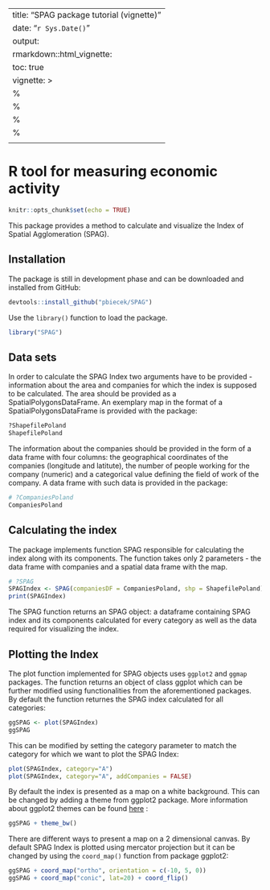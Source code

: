 
---
title: "SPAG package tutorial (vignette)"
date: "`r Sys.Date()`"
output: 
  rmarkdown::html_vignette:
    toc: true
vignette: >
  %\VignetteIndexEntry{SPAG tutorial}
  %\VignetteEngine{knitr::rmarkdown}
  %\VignetteDepends{Cairo}
  %\VignetteEncoding{UTF-8}
  \usepackage[utf8]{inputenc}
---

# R tool for measuring economic activity

```r
knitr::opts_chunk$set(echo = TRUE)
```

This package provides a method to calculate and visualize the Index of Spatial Agglomeration (SPAG).

## Installation

The package is still in development phase and can be downloaded and installed from GitHub:

```r
devtools::install_github("pbiecek/SPAG")
```

Use the `library()` function to load the package.

```r
library("SPAG")
```

## Data sets

In order to calculate the SPAG Index two arguments have to be provided - information about the area and companies for which the index is supposed to be calculated. The area should be provided as a SpatialPolygonsDataFrame. An exemplary map in the format of a SpatialPolygonsDataFrame is provided with the package:

```r
?ShapefilePoland
ShapefilePoland
```

The information about the companies should be provided in the form of a data frame with four columns: the geographical coordinates of the companies (longitude and latitute), the number of people working for the company (numeric) and a categorical value defining the field of work of the company. A data frame with such data is provided in the package:

```r
# ?CompaniesPoland
CompaniesPoland
```

## Calculating the index

The package implements function SPAG responsible for calculating the index along with its components. The function takes only 2  parameters - the data frame with companies and a spatial data frame with the map.

```r
# ?SPAG
SPAGIndex <- SPAG(companiesDF = CompaniesPoland, shp = ShapefilePoland)
print(SPAGIndex)
```

The SPAG function returns an SPAG object: a dataframe containing SPAG index and its components calculated for every category as well as the data required for visualizing the index.

## Plotting the Index

The plot function implemented for SPAG objects uses `ggplot2` and `ggmap` packages. The function returns an object of class ggplot which can be further modified using functionalities from the aforementioned packages. By default the function returnes the SPAG index calculated for all categories:

```r
ggSPAG <- plot(SPAGIndex)
ggSPAG
```

This can be modified by setting the category parameter to match the category for which we want to plot the SPAG Index:

```r
plot(SPAGIndex, category="A")
plot(SPAGIndex, category="A", addCompanies = FALSE)
```

By default the index is presented as a map on a white background. This can be changed by adding a theme from ggplot2 package. More information about ggplot2 themes can be found [here](https://www.google.com) :
```r
ggSPAG + theme_bw()
```

There are different ways to present a map on a 2 dimensional canvas. By default SPAG Index is plotted using mercator projection but it can be changed by using the `coord_map()` function from package ggplot2:

```r
ggSPAG + coord_map("ortho", orientation = c(-10, 5, 0))
ggSPAG + coord_map("conic", lat=20) + coord_flip()
```

